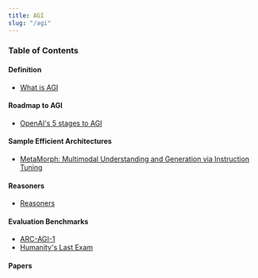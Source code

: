 ```yaml
---
title: AGI
slug: "/agi"
---
```


### Table of Contents

#### Definition
- [What is AGI](/what-is-agi/)

#### Roadmap to AGI
- [OpenAI's 5 stages to AGI](/open-a-is-5-stages-to-agi)

#### Sample Efficient Architectures
- [MetaMorph: Multimodal Understanding and Generation via Instruction Tuning](https://arxiv.org/pdf/2412.14164)

#### Reasoners
- [Reasoners](/reasoners)

#### Evaluation Benchmarks
- [ARC-AGI-1](https://arcprize.org/)
- [Humanity's Last Exam](https://scale.com/leaderboard/humanitys_last_exam)


#### Papers



